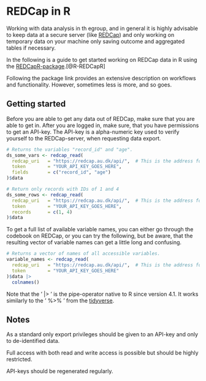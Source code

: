 # REDCap in R {#redcap}

Working with data analysis in th egroup, and in general it is highly advisable to keep data at a secure server (like [REDCap](redcap.rm.dk)) and only working on temporary data on your machine only saving outcome and aggregated tables if necessary.

In the following is a guide to get started working on REDCap data in R using the [REDCapR-package](https://ouhscbbmc.github.io/REDCapR/).[@R-REDCapR]

Following the package link provides an extensive description on workflows and functionality. However, sometimes less is more, and so goes.

## Getting started

Before you are able to get any data out of REDCap, make sure that you are able to get in. After you are logged in, make sure, that you have permissions to get an API-key. The API-key is a alpha-numeric key used to verify yourself to the REDCap-server, when requesting data export.

```r
# Returns the variables "record_id" and "age".
ds_some_vars <- redcap_read(
  redcap_uri   = "https://redcap.au.dk/api/",  # This is the address for projects at the AU-server
  token        = "YOUR_API_KEY_GOES_HERE",
  fields       = c("record_id", "age")
)$data 

# Return only records with IDs of 1 and 4
ds_some_rows <- redcap_read(
  redcap_uri   = "https://redcap.au.dk/api/",  # This is the address for projects at the AU-server
  token        = "YOUR_API_KEY_GOES_HERE",
  records      = c(1, 4)
)$data
```

To get a full list of available variable names, you can either go through the codebook on REDCap, or you can try the following, but be aware, that the resulting vector of variable names can get a little long and confusing.

```r
# Returns a vector of names of all accessible variables.
variable_names <- redcap_read(
  redcap_uri   = "https://redcap.au.dk/api/",  # This is the address for projects at the AU-server
  token        = "YOUR_API_KEY_GOES_HERE"
)$data |> 
  colnames()
```

Note that the ' |> ' is the pipe-operator native to R since version 4.1. It works similarly to the ' %>% ' from the [tidyverse](https://tidyverse.tidyverse.org).

## Notes

As a standard only export privileges should be given to an API-key and only to de-identified data. 

Full access with both read and write access is possible but should be highly restricted. 

API-keys should be regenerated regularly.
